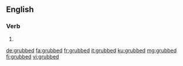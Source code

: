 ==English==

===Verb===
{{head|en|verb form}}

# {{en-past of|grub}}

[[de:grubbed]]
[[fa:grubbed]]
[[fr:grubbed]]
[[it:grubbed]]
[[ku:grubbed]]
[[mg:grubbed]]
[[fi:grubbed]]
[[vi:grubbed]]